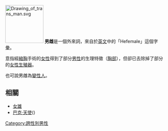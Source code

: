{{unreferenced|time=2015-07-17T04:24:22+00:00}}
[[File:Drawing_of_trans_man.svg|120px]]
'''男雌'''是一個外來詞，來自於[[英文|英文]]中的「Hefemale」這個字彙。

意指經[[縮胸|縮胸]]手術的[[女性|女性]]得到了部分[[男性|男性]]的生理特徵（[[胸|胸部]]），但卻已去除掉了部分的[[女性生殖系統|女性生殖器]]。

也可說男雌為[[變性|變性人]]。
== 相關 ==
*[[女雄|女雄]]
*[[巴克·天使|巴克·天使]]({{lang|en|Buck Angel}})
{{性別和性身份}}
 
[[Category:跨性別男性|Category:跨性別男性]]